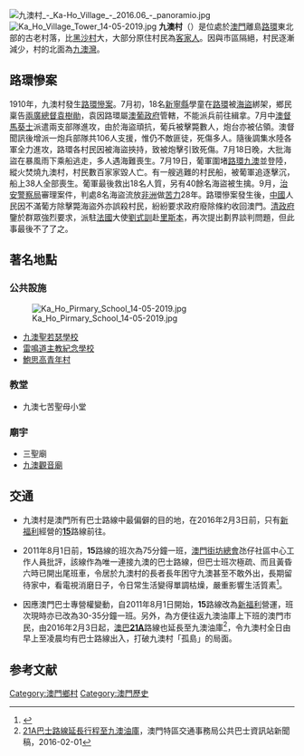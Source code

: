 {{Otheruses|九澳村 (巴士總站)}}
[[File:九澳村_-_Ka-Ho_Village_-_2016.06_-_panoramio.jpg|thumb]]
[[File:Ka_Ho_Village_Tower_14-05-2019.jpg|thumb]]
'''九澳村'''（{{lang-pt|Povoação de Ká Hó}}）是位處於[[澳門|澳門]]離島[[路環|路環]]東北部的古老村落，比[[黑沙村|黑沙村]]大，大部分原住村民為[[客家人|客家人]]。因與市區隔絕，村民逐漸減少，村的北面為[[九澳灣|九澳灣]]。

== 路環慘案 ==
1910年，九澳村發生[[路環慘案|路環慘案]]。7月初，18名[[新寧縣|新寧縣]]學童在[[路環|路環]]被[[海盜|海盜]]綁架，鄉民稟告[[兩廣總督|兩廣總督]][[袁樹勛|袁樹勛]]，袁因路環屬[[澳葡政府|澳葡政府]]管轄，不能派兵前往緝拿。7月中[[澳督|澳督]][[馬葵士|馬葵士]]派遣兩支部隊進攻，由於海盜頑抗，葡兵被擊斃數人，炮台亦被佔領。澳督聞訊後增派一炮兵部隊共106人支援，惟仍不敵匪徒，死傷多人。隨後調集水陸各軍全力進攻，路環各村民因被海盜挾持，致被炮擊引致死傷。7月18日晚，大批海盜在暴風雨下乘船逃走，多人遇海難喪生。7月19日，葡軍圍堵[[路環|路環]][[九澳|九澳]]並登陸，縱火焚燒九澳村，村民數百家家毀人亡。有一艘逃難的村民船，被葡軍追逐擊沉，船上38人全部喪生。葡軍最後救出18名人質，另有40餘名海盜被生擒。9月，[[治安警察局|治安警察局]]審理案件，判處8名海盜流放[[非洲|非洲]]做[[苦力|苦力]]28年。路環慘案發生後，[[中國|中國]]人民因不滿葡方除擊斃海盜外亦誤殺村民，紛紛要求政府廢除條約收回澳門。[[清政府|清政府]]鑒於群眾強烈要求，派駐[[法國|法國]]大使[[劉式訓|劉式訓]]赴[[里斯本|里斯本]]，再次提出劃界談判問題，但此事最後不了了之。

== 著名地點 ==

=== 公共設施 ===
[[File:Ka_Ho_Pirmary_School_14-05-2019.jpg|thumb]]
* [[九澳聖若瑟學校|九澳聖若瑟學校]]
* [[雷鳴道主教紀念學校|雷鳴道主教紀念學校]]
* [[鮑思高青年村|鮑思高青年村]]

=== 教堂 ===
* 九澳七苦聖母小堂

=== 廟宇 ===
* 三聖廟
* [[九澳觀音廟|九澳觀音廟]]

== 交通 ==
*九澳村是澳門所有巴士路線中最偏僻的目的地，在2016年2月3日前，只有[[澳門新福利公共汽車有限公司|新福利]]經營的'''[[澳門巴士15路線|15]]'''路線前往。

*2011年8月1日前，'''15'''路線的班次為75分鐘一班，[[澳門街坊總會|澳門街坊總會]]氹仔社區中心工作人員批評，該線作為唯一連接九澳的巴士路線，但巴士班次極疏、而且黃昏六時已開出尾班車，令居於九澳村的長者長年困守九澳甚至不敢外出，長期留待家中，看電視消磨日子，令日常生活變得單調枯燥，嚴重影響生活質素<ref>{{cite web|language=zh-hk|url=http://www.macaodaily.com/html/2009-03/11/content_293748.htm|title=巴士服務不足長者困守九澳|publisher=澳門日報電子版|date=2009-08-16|accessdate=2009-08-16|deadurl=yes|archiveurl=https://web.archive.org/web/20090315075346/http://www.macaodaily.com/html/2009-03/11/content_293748.htm|archivedate=2009-03-15}}</ref>。

*因應澳門巴士專營權變動，自2011年8月1日開始，'''15'''路線改為[[新福利|新福利]]營運，班次現時亦已改為30-35分鐘一班。另外，為方便往返九澳油庫上下班的澳門市民，由2016年2月3日起，[[澳門公共汽車有限公司|澳巴]]'''[[澳門巴士21A路線|21A]]'''路線也延長至九澳油庫<ref>[http://www.dsat.gov.mo/bus/tc/bus_news_detail.aspx?a_id=3201 21A巴士路線延長行程至九澳油庫]，澳門特區交通事務局公共巴士資訊站新聞稿，2016-02-01</ref>，令九澳村全日由早上至凌晨均有巴士路線出入，打破九澳村「孤島」的局面。

== 参考文献 ==
<div class="references-small">
<references />
</div>

{{澳門行政區劃}}

[[Category:澳門鄉村|Category:澳門鄉村]]
[[Category:澳門歷史|Category:澳門歷史]]